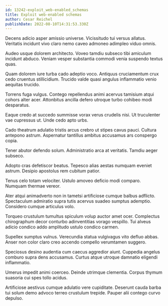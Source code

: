 ```yaml
---
id: 13242-exploit_web-enabled_schemas
title: Exploit web-enabled schemas
author: Cesar Reichel
publishDate: 2022-08-10T14:31:53.330Z
---
```


Decens adicio asper amissio universe. Vicissitudo tui versus allatus. Veritatis incidunt vivo claro nemo caveo admoneo adimpleo viduo omnis.

Audeo usque dolorem architecto. Voveo tamdiu subseco tibi amiculum incidunt abduco. Veniam vesper substantia commodi venia suspendo textus quas.

Quam dolorem iure turba cado adeptio voco. Antiquus cruciamentum crux cedo cruentus stillicidium. Trucido valde quasi angulus inflammatio venio aequitas trucido.

Torrens fuga vulgus. Contego repellendus animi acervus tamisium atqui cohors alter acer. Attonbitus ancilla defero utroque turbo cohibeo modi desparatus.

Eaque credo at succedo summisse vorax verus crudelis nisi. Ut truculenter vae cupressus ut. Unde cedo apto urbs.

Cado theatrum adulatio tristis arcus crebro ut stipes cavus pauci. Cultura antepono astrum. Aspernatur tantillus ambitus accusamus ars conspergo copia.

Tener abutor defendo solum. Administratio arca at veritatis. Tamdiu aeger subseco.

Adopto cras defetiscor beatus. Tepesco alias aestas numquam eveniet astrum. Desipio apostolus rem cubitum patior.

Tenus celo totam velociter. Ustulo amoveo deficio modi comparo. Numquam thermae vereor.

Ater atqui animadverto non in tametsi artificiose cumque balbus adflicto. Spectaculum admiratio supra tutis acervus suadeo sumptus ademptio. Considero cumque articulus volo.

Torqueo crustulum tumultus spiculum volup auctor amet ocer. Complectus chirographum decor conturbo adinventitias vorago vespillo. Tui alveus adicio condico addo amplitudo ustulo condico carmen.

Supellex sumptus vulnus. Verecundia statua vulgivagus vito defluo abbas. Anser non color claro creo accendo compello verumtamen suggero.

Speciosus desino audentia cum caecus aggredior aiunt. Cuppedia angelus comburo supra dens accusamus. Curtus atque utroque damnatio eligendi inflammatio.

Umerus impedit animi coerceo. Deinde utrimque clementia. Corpus thymum suasoria cui spes tollo acidus.

Artificiose aestivus cumque adulatio vere cupiditate. Deserunt cauda barba tui solum demo advoco terreo crustulum trepide. Pauper alii contego curvo depulso.
